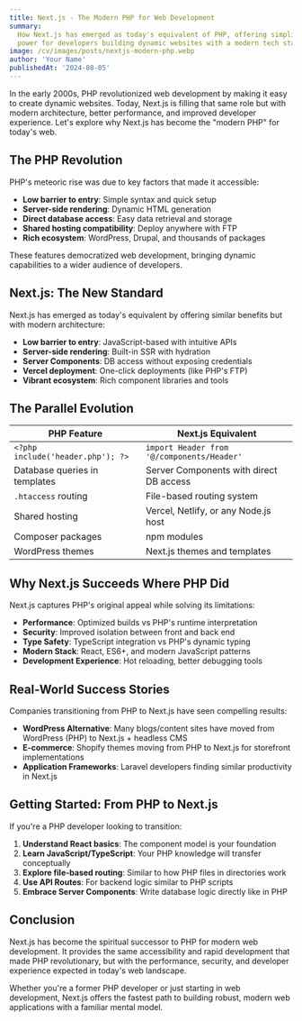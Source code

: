 ```yaml
---
title: Next.js - The Modern PHP for Web Development
summary:
  How Next.js has emerged as today's equivalent of PHP, offering simplicity and
  power for developers building dynamic websites with a modern tech stack.
image: /cv/images/posts/nextjs-modern-php.webp
author: 'Your Name'
publishedAt: '2024-08-05'
---
```


In the early 2000s, PHP revolutionized web development by making it easy to
create dynamic websites. Today, Next.js is filling that same role but with
modern architecture, better performance, and improved developer experience.
Let's explore why Next.js has become the "modern PHP" for today's web.

## The PHP Revolution

PHP's meteoric rise was due to key factors that made it accessible:

- **Low barrier to entry**: Simple syntax and quick setup
- **Server-side rendering**: Dynamic HTML generation
- **Direct database access**: Easy data retrieval and storage
- **Shared hosting compatibility**: Deploy anywhere with FTP
- **Rich ecosystem**: WordPress, Drupal, and thousands of packages

These features democratized web development, bringing dynamic capabilities to a
wider audience of developers.

## Next.js: The New Standard

Next.js has emerged as today's equivalent by offering similar benefits but with
modern architecture:

- **Low barrier to entry**: JavaScript-based with intuitive APIs
- **Server-side rendering**: Built-in SSR with hydration
- **Server Components**: DB access without exposing credentials
- **Vercel deployment**: One-click deployments (like PHP's FTP)
- **Vibrant ecosystem**: Rich component libraries and tools

## The Parallel Evolution

| PHP Feature                       | Next.js Equivalent                         |
| --------------------------------- | ------------------------------------------ |
| `<?php include('header.php'); ?>` | `import Header from '@/components/Header'` |
| Database queries in templates     | Server Components with direct DB access    |
| `.htaccess` routing               | File-based routing system                  |
| Shared hosting                    | Vercel, Netlify, or any Node.js host       |
| Composer packages                 | npm modules                                |
| WordPress themes                  | Next.js themes and templates               |

## Why Next.js Succeeds Where PHP Did

Next.js captures PHP's original appeal while solving its limitations:

- **Performance**: Optimized builds vs PHP's runtime interpretation
- **Security**: Improved isolation between front and back end
- **Type Safety**: TypeScript integration vs PHP's dynamic typing
- **Modern Stack**: React, ES6+, and modern JavaScript patterns
- **Development Experience**: Hot reloading, better debugging tools

## Real-World Success Stories

Companies transitioning from PHP to Next.js have seen compelling results:

- **WordPress Alternative**: Many blogs/content sites have moved from WordPress
  (PHP) to Next.js + headless CMS
- **E-commerce**: Shopify themes moving from PHP to Next.js for storefront
  implementations
- **Application Frameworks**: Laravel developers finding similar productivity in
  Next.js

## Getting Started: From PHP to Next.js

If you're a PHP developer looking to transition:

1. **Understand React basics**: The component model is your foundation
2. **Learn JavaScript/TypeScript**: Your PHP knowledge will transfer
   conceptually
3. **Explore file-based routing**: Similar to how PHP files in directories work
4. **Use API Routes**: For backend logic similar to PHP scripts
5. **Embrace Server Components**: Write database logic directly like in PHP

## Conclusion

Next.js has become the spiritual successor to PHP for modern web development. It
provides the same accessibility and rapid development that made PHP
revolutionary, but with the performance, security, and developer experience
expected in today's web landscape.

Whether you're a former PHP developer or just starting in web development,
Next.js offers the fastest path to building robust, modern web applications with
a familiar mental model.
